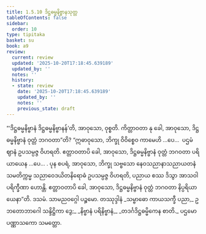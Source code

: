 ```yaml
---
title: 1.5.10 ဒိဋ္ဌဓမ္မနိဗ္ဗာနသုတ္တ
tableOfContents: false
sidebar:
  order: 10
type: tipitaka
basket: su
book: a9
review:
  current: review
  updated: '2025-10-20T17:18:45.639189'
  updated_by: ''
  notes: ''
  history:
  - state: review
    date: '2025-10-20T17:18:45.639189'
    updated_by: ''
    notes: ''
    previous_state: draft
---
```



<DynamicBreadcrumb />


<ReviewStatus review={frontmatter.review} showDetails={true} />

<HypothesisAnnotation frontmatter={frontmatter} />

<Division number="51" book="a9" e="ch" v="17" p="246">

<Paragraph number="398" book="a9">
“‘ဒိဋ္ဌဓမ္မနိဗ္ဗာနံ ဒိဋ္ဌဓမ္မနိဗ္ဗာနန်’တိ, အာဝုသော, ဝုစ္စတိ. ကိတ္တာဝတာ နု ခေါ, အာဝုသော, ဒိဋ္ဌဓမ္မနိဗ္ဗာနံ ဝုတ္တံ ဘဂဝတာ”တိ?
</Paragraph>

<Paragraph number="399" book="a9">
“ဣဓာဝုသော, ဘိက္ခု ဝိဝိစ္စေဝ ကာမေဟိ …ပေ…  ပဌမံ ဈာနံ ဥပသမ္ပဇ္ဇ ဝိဟရတိ. ဧတ္တာဝတာပိ ခေါ, အာဝုသော, ဒိဋ္ဌဓမ္မနိဗ္ဗာနံ ဝုတ္တံ ဘဂဝတာ ပရိယာယေန …ပေ… .
</Paragraph>

<Paragraph number="400" book="a9">
ပုန စပရံ, အာဝုသော, ဘိက္ခု သဗ္ဗသော နေဝသညာနာသညာယတနံ သမတိက္ကမ္မ သညာဝေဒယိတနိရောဓံ ဥပသမ္ပဇ္ဇ ဝိဟရတိ, ပညာယ စဿ ဒိသွာ အာသဝါ ပရိက္ခီဏာ ဟောန္တိ. ဧတ္တာဝတာပိ ခေါ, အာဝုသော, ဒိဋ္ဌဓမ္မနိဗ္ဗာနံ ဝုတ္တံ ဘဂဝတာ နိပ္ပရိယာယေနာ”တိ.

</Paragraph>
</Division>

<Paragraph number="401" type="center" book="a9">
ဒသမံ.



</Paragraph>

<Paragraph number="402" type="center" book="a9">
သာမညဝဂ္ဂေါ ပဉ္စမော.



</Paragraph>

<Paragraph number="403" type="center" book="a9">
တဿုဒ္ဒါနံ


</Paragraph>

<Paragraph number="404" type="verses" book="a9">
_သမ္ဗာဓော ကာယသက္ခီ ပညာ,_  
ဥဘတောဘာဂေါ သန္ဒိဋ္ဌိကာ ဒွေ;_  
_နိဗ္ဗာနံ ပရိနိဗ္ဗာနံ,_  
_တဒင်္ဂဒိဋ္ဌဓမ္မိကေန စာတိ._  


</Paragraph>

<Paragraph number="405" type="center" book="a9">
ပဌမော ပဏ္ဏာသကော သမတ္တော.
</Paragraph>